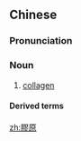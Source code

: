 {{also|胶原}}
==Chinese==
{{zh-forms|s=胶原}}

===Pronunciation===
{{zh-pron
|m=jiāoyuán
|c=gaau1 jyun4
|cat=n
}}

===Noun===
{{zh-noun}}

# {{lb|zh|biochemistry}} [[collagen]]

====Derived terms====
{{zh-der|膠原蛋白|膠原質}}

[[zh:膠原]]